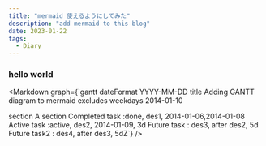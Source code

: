 ```yaml
---
title: "mermaid 使えるようにしてみた"
description: "add mermaid to this blog"
date: 2023-01-22
tags:
  - Diary
---
```


### hello world



<Markdown graph={`gantt
dateFormat  YYYY-MM-DD
title Adding GANTT diagram to mermaid
excludes weekdays 2014-01-10

section A section
Completed task            :done,    des1, 2014-01-06,2014-01-08
Active task               :active,  des2, 2014-01-09, 3d
Future task               :         des3, after des2, 5d
Future task2               :         des4, after des3, 5dZ`} />

